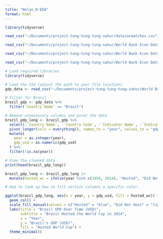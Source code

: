 ```yaml
---
title: "Nolan_R-EDA"
format: html
---
```



```r
library(tidyverse)
```

```r
read_csv("~/Documents/project-tung-tung-tung-sahur/data/wcmatches.csv")
```



```r

read_csv("~/Documents/project-tung-tung-tung-sahur/World Bank Econ Data/API_NY.GDP.MKTP.CD_DS2_en_csv_v2_26433.csv")

read_csv("~/Documents/project-tung-tung-tung-sahur/World Bank Econ Data/Metadata_Country_API_NY.GDP.MKTP.CD_DS2_en_csv_v2_26433.csv")

read_csv("~/Documents/project-tung-tung-tung-sahur/World Bank Econ Data/Metadata_Indicator_API_NY.GDP.MKTP.CD_DS2_en_csv_v2_26433.csv")

```


```r
# Load required libraries
library(tidyverse)

# Load the CSV (adjust the path to your file location)
gdp_data <- read_csv("~/Documents/project-tung-tung-tung-sahur/World Bank Econ Data/API_NY.GDP.MKTP.CD_DS2_en_csv_v2_26433.csv", skip = 4)

# Filter for Brazil
brazil_gdp <- gdp_data %>%
  filter(`Country Name` == "Brazil")

# Remove unnecessary columns and pivot the data
brazil_gdp_long <- brazil_gdp %>%
  select(-`Country Name`, -`Country Code`, -`Indicator Name`, -`Indicator Code`) %>%
  pivot_longer(cols = everything(), names_to = "year", values_to = "gdp_usd") %>%
  mutate(
    year = as.integer(year),
    gdp_usd = as.numeric(gdp_usd)
  ) %>%
  filter(!is.na(year))

# View the cleaned data
print(head(brazil_gdp_long))

```

```r
brazil_gdp_long <- brazil_gdp_long |>
  mutate(hosted_wc = ifelse(year %in% c(1950, 2014), "Hosted", "Did Not Host"))

# Had to look up how to fill certain columns a specific color. 

ggplot(brazil_gdp_long, aes(x = year, y = gdp_usd, fill = hosted_wc)) + 
  geom_col() + 
  scale_fill_manual(values = c("Hosted" = "blue", "Did Not Host" = "lightgrey")) + 
  labs(title = "Brazil GPD Over Time (USD)", 
       subtitle = "Brazil Hosted the World Cup in 2014",
       x = "Year",
       y = "Brazil's GDP (USD)", 
       fill = "Hosted World Cup") + 
  theme_minimal() 

```





